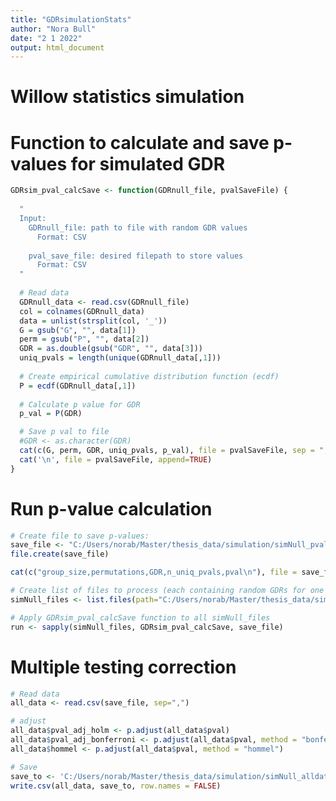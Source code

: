 ---
title: "GDRsimulationStats"
author: "Nora Bull"
date: "2 1 2022"
output: html_document
---


# Willow statistics simulation


# Function to calculate and save p-values for simulated GDR
```{r}

GDRsim_pval_calcSave <- function(GDRnull_file, pvalSaveFile) {
  
  "
  Input:
    GDRnull_file: path to file with random GDR values 
      Format: CSV
      
    pval_save_file: desired filepath to store values
      Format: CSV
  "
  
  # Read data
  GDRnull_data <- read.csv(GDRnull_file)
  col = colnames(GDRnull_data)
  data = unlist(strsplit(col, '_'))
  G = gsub("G", "", data[1])
  perm = gsub("P", "", data[2])
  GDR = as.double(gsub("GDR", "", data[3]))
  uniq_pvals = length(unique(GDRnull_data[,1]))
  
  # Create empirical cumulative distribution function (ecdf)
  P = ecdf(GDRnull_data[,1])
  
  # Calculate p value for GDR
  p_val = P(GDR)

  # Save p val to file
  #GDR <- as.character(GDR)
  cat(c(G, perm, GDR, uniq_pvals, p_val), file = pvalSaveFile, sep = ",", append = TRUE)
  cat('\n', file = pvalSaveFile, append=TRUE)
}

```


# Run p-value calculation
```{r}
# Create file to save p-values:
save_file <- "C:/Users/norab/Master/thesis_data/simulation/simNull_pvals_24.11.21.csv"
file.create(save_file)

cat(c("group_size,permutations,GDR,n_uniq_pvals,pval\n"), file = save_file, append=TRUE)

# Create list of files to process (each containing random GDRs for one simulated GDR values)
simNull_files <- list.files(path="C:/Users/norab/Master/thesis_data/simulation/simData/", full.names=TRUE, recursive=FALSE)

# Apply GDRsim_pval_calcSave function to all simNull_files
run <- sapply(simNull_files, GDRsim_pval_calcSave, save_file) 
```


# Multiple testing correction
```{r}
# Read data
all_data <- read.csv(save_file, sep=",")

# adjust
all_data$pval_adj_holm <- p.adjust(all_data$pval)
all_data$pval_adj_bonferroni <- p.adjust(all_data$pval, method = "bonferroni")
all_data$hommel <- p.adjust(all_data$pval, method = "hommel")

# Save
save_to <- 'C:/Users/norab/Master/thesis_data/simulation/simNull_alldata_24.11.21.csv'
write.csv(all_data, save_to, row.names = FALSE)
```
